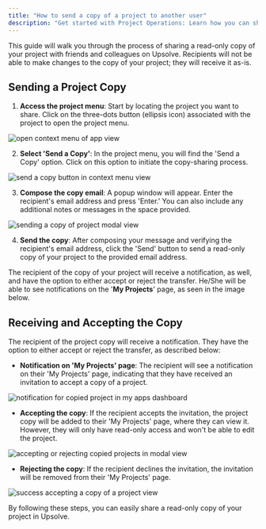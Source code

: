 ```yaml
---
title: "How to send a copy of a project to another user"
description: "Get started with Project Operations: Learn how you can share a read-only copy of your project in Upsolve."
---
```


This guide will walk you through the process of sharing a read-only copy of your project with friends and colleagues on Upsolve. Recipients will not be able to make changes to the copy of your project; they will receive it as-is.

## Sending a Project Copy

1. **Access the project menu**: Start by locating the project you want to share. Click on the three-dots button (ellipsis icon) associated with the project to open the project menu.

<img
  src="https://cdn.peaka.com/project-operations/click-3-dot.png"
  alt="open context menu of app view"
/>

2. **Select 'Send a Copy'**: In the project menu, you will find the 'Send a Copy' option. Click on this option to initiate the copy-sharing process.

<img
  src="https://cdn.peaka.com/project-operations/send-a-copy-1.png"
  alt="send a copy button in context menu view"
/>

3. **Compose the copy email**: A popup window will appear. Enter the recipient's email address and press 'Enter.' You can also include any additional notes or messages in the space provided.

<img
  src="https://cdn.peaka.com/project-operations/send-a-copy-2.png"
  alt="sending a copy of project modal view"
/>

4. **Send the copy**: After composing your message and verifying the recipient's email address, click the 'Send' button to send a read-only copy of your project to the provided email address.

The recipient of the copy of your project will receive a notification, as well, and have the option to either accept or reject the transfer. He/She will be able to see notifications on the '**My Projects**' page, as seen in the image below.

## Receiving and Accepting the Copy

The recipient of the project copy will receive a notification. They have the option to either accept or reject the transfer, as described below:

- **Notification on 'My Projects' page**: The recipient will see a notification on their 'My Projects' page, indicating that they have received an invitation to accept a copy of a project.

<img
  src="https://cdn.peaka.com/project-operations/send-a-copy-4.png"
  alt="notification for copied project in my apps dashboard"
/>

- **Accepting the copy**: If the recipient accepts the invitation, the project copy will be added to their 'My Projects' page, where they can view it. However, they will only have read-only access and won't be able to edit the project.

<img
  src="https://cdn.peaka.com/project-operations/send-a-copy-5.png"
  alt="accepting or rejecting copied projects in modal view"
/>

- **Rejecting the copy**: If the recipient declines the invitation, the invitation will be removed from their 'My Projects' page.

<img
  src="https://cdn.peaka.com/project-operations/send-a-copy-6.png"
  alt="success accepting a copy of a project view"
/>

By following these steps, you can easily share a read-only copy of your project in Upsolve.
